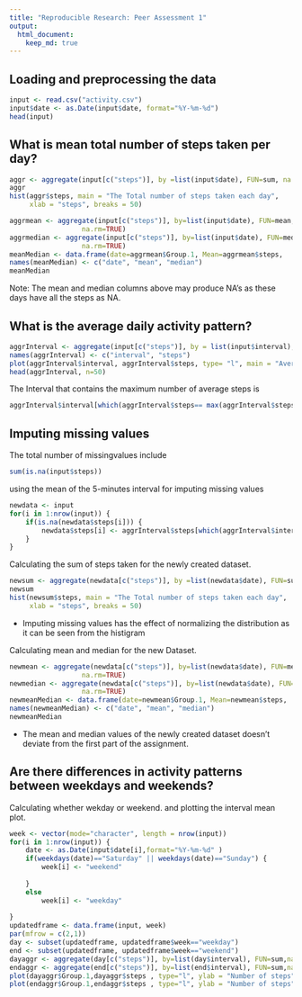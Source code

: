 ---
title: "Reproducible Research: Peer Assessment 1"
output: 
  html_document:
    keep_md: true
---


## Loading and preprocessing the data
```{r}
input <- read.csv("activity.csv")
input$date <- as.Date(input$date, format="%Y-%m-%d")
head(input)
```




## What is mean total number of steps taken per day?
```{r}
aggr <- aggregate(input[c("steps")], by =list(input$date), FUN=sum, na.rm=TRUE)
aggr
hist(aggr$steps, main = "The Total number of steps taken each day", 
     xlab = "steps", breaks = 50)

```
```{r}
aggrmean <- aggregate(input[c("steps")], by=list(input$date), FUN=mean,
                  na.rm=TRUE)
aggrmedian <- aggregate(input[c("steps")], by=list(input$date), FUN=median,
                  na.rm=TRUE)
meanMedian <- data.frame(date=aggrmean$Group.1, Mean=aggrmean$steps,    Median=aggrmedian$steps)
names(meanMedian) <- c("date", "mean", "median")
meanMedian
```

Note: The mean and median columns above may produce NA's as these days have all the steps as NA.


## What is the average daily activity pattern?

```{r}
aggrInterval <- aggregate(input[c("steps")], by = list(input$interval), FUN=mean, na.rm=TRUE)
names(aggrInterval) <- c("interval", "steps")
plot(aggrInterval$interval, aggrInterval$steps, type= "l", main = "Average number of steps taken", xlab = "Intervals" , ylab="Average steps" )
head(aggrInterval, n=50)

```

The Interval that contains the maximum number of average steps is
```{r}
aggrInterval$interval[which(aggrInterval$steps== max(aggrInterval$steps))]

```


## Imputing missing values

The total number of missingvalues include
```{r}
sum(is.na(input$steps))
```



using the mean of the 5-minutes interval for imputing missing values
```{r}
newdata <- input
for(i in 1:nrow(input)) {
    if(is.na(newdata$steps[i])) {
        newdata$steps[i] <- aggrInterval$steps[which(aggrInterval$interval == newdata$interval[i])]
    }    
}
```

Calculating the sum of steps taken for the newly created dataset.
```{r}
newsum <- aggregate(newdata[c("steps")], by =list(newdata$date), FUN=sum, na.rm=TRUE)
newsum
hist(newsum$steps, main = "The Total number of steps taken each day", 
     xlab = "steps", breaks = 50)

```
* Imputing missing values has the effect of normalizing the distribution as it can be seen from the histigram

Calculating mean and median for the new Dataset.
```{r}
newmean <- aggregate(newdata[c("steps")], by=list(newdata$date), FUN=mean,
                  na.rm=TRUE)
newmedian <- aggregate(newdata[c("steps")], by=list(newdata$date), FUN=median,
                  na.rm=TRUE)
newmeanMedian <- data.frame(date=newmean$Group.1, Mean=newmean$steps,    Median=newmedian$steps)
names(newmeanMedian) <- c("date", "mean", "median")
newmeanMedian

```

* The mean and median values of the newly created dataset doesn't deviate from the first part of the assignment.


## Are there differences in activity patterns between weekdays and weekends?

Calculating whether wekday or weekend. and plotting the interval mean plot.
```{r}
week <- vector(mode="character", length = nrow(input))
for(i in 1:nrow(input)) {
    date <- as.Date(input$date[i],format="%Y-%m-%d" )
    if(weekdays(date)=="Saturday" || weekdays(date)=="Sunday") {
        week[i] <- "weekend"
    
    }
    else
        week[i] <- "weekday"
    
}
updatedframe <- data.frame(input, week)
par(mfrow = c(2,1))
day <- subset(updatedframe, updatedframe$week=="weekday")
end <- subset(updatedframe, updatedframe$week=="weekend")
dayaggr <- aggregate(day[c("steps")], by=list(day$interval), FUN=sum,na.rm=TRUE)
endaggr <- aggregate(end[c("steps")], by=list(end$interval), FUN=sum,na.rm=TRUE)
plot(dayaggr$Group.1,dayaggr$steps , type="l", ylab = "Number of steps", main = "Weekday", xlab="Interval")
plot(endaggr$Group.1,endaggr$steps , type="l", ylab = "Number of steps", main = "Weekend", xlab = "Interval")



```


